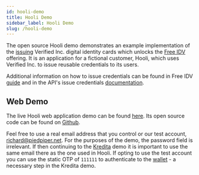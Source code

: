 ```yaml
---
id: hooli-demo
title: Hooli Demo
sidebar_label: Hooli Demo
slug: /hooli-demo
---
```



The open source Hooli demo demonstrates an example implementation of the [issuing](https://www.verified.inc/issue) Verified Inc. digital identity cards which unlocks the [Free IDV](/issuance-guide) offering. It is an application for a fictional customer, Hooli, which uses Verified Inc. to issue reusable <Tip type="credential">credentials</Tip> to its users. 

Additional information on how to issue credentials can be found in Free IDV [guide](/issuance-guide) and in the API's issue credentials [documentation](/api-overview#issue-credentials).

## Web Demo
The live Hooli web application demo can be found [here](https://hooli-web.demo.sandbox-verifiedinc.com/login). Its open source code can be found on [Github](https://github.com/UnumID/Hooli-Demo-Web).

Feel free to use a real email address that you control or our test account, richard@piedpiper.net. For the purposes of the demo, the password field is irrelevant. If then continuing to the [Kredita](/kredita-demo) demo it is important to use the same email there as the one used in Hooli. If opting to use the test account you can use the static OTP of `111111` to authenticate to the [wallet](https://wallet-beta.sandbox-verifiedinc.com/cards) - a necessary step in the Kredita demo.

